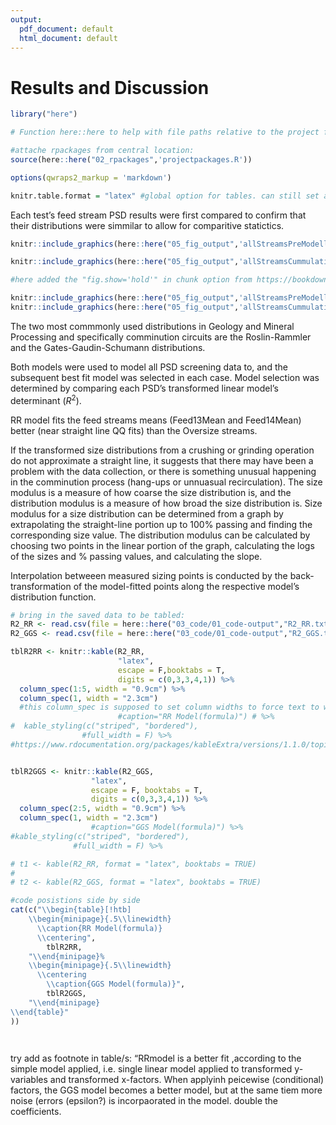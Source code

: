 ```yaml
---
output:
  pdf_document: default
  html_document: default
---
```



# Results and Discussion


```r

library("here")

# Function here::here to help with file paths relative to the project folder:
```


```r
#attache rpackages from central location:
source(here::here("02_rpackages",'projectpackages.R'))

```


```r

options(qwraps2_markup = 'markdown')

knitr.table.format = "latex" #global option for tables. can still set any in each kable function.

```


Each test's feed stream PSD results were first compared to confirm that their distributions were simmilar to allow for comparitive statictics.  



```r

knitr::include_graphics(here::here("05_fig_output",'allStreamsPreModelling.pdf'))
```


```r

knitr::include_graphics(here::here("05_fig_output",'allStreamsCummulativePreModelling.pdf'))
```



```r

#here added the "fig.show='hold'" in chunk option from https://bookdown.org/yihui/rmarkdown/r-code.html#figures

knitr::include_graphics(here::here("05_fig_output",'allStreamsPreModelling.pdf'))
knitr::include_graphics(here::here("05_fig_output",'allStreamsCummulativePreModelling.pdf'))
```





The two most commmonly used distributions in Geology and Mineral Processing and specifically comminution circuits are the Roslin-Rammler and the Gates-Gaudin-Schumann distributions.

Both models were used  to model all PSD screening data to, and the subsequent best fit model was selected in each case. Model selection was determined by comparing each PSD's transformed linear model's determinant ($R^2$).

RR model fits the feed streams means (Feed13Mean and Feed14Mean) better (near straight line QQ fits) than the Oversize streams.


If the transformed size distributions from a crushing or grinding operation do not
approximate a straight line, it suggests that there may have been a problem with the data
collection, or there is something unusual happening in the comminution process (hang-ups or unnuasual recirculation).
The size modulus is a measure of how coarse the size distribution is, and the distribution
modulus is a measure of how broad the size distribution is. Size modulus for a size
distribution can be determined from a graph by extrapolating the straight-line portion up
to 100% passing and finding the corresponding size value. The distribution modulus can
be calculated by choosing two points in the linear portion of the graph, calculating the
logs of the sizes and % passing values, and calculating the slope. 

Interpolation betweeen measured sizing points is conducted by the back-transformation of the model-fitted points along the respective model's distribution function. 


```r

# bring in the saved data to be tabled:
R2_RR <- read.csv(file = here::here("03_code/01_code-output","R2_RR.txt"))
R2_GGS <- read.csv(file = here::here("03_code/01_code-output","R2_GGS.txt"))

tblR2RR <- knitr::kable(R2_RR,
                        "latex",
                        escape = F,booktabs = T, 
                        digits = c(0,3,3,4,1)) %>% 
  column_spec(1:5, width = "0.9cm") %>% 
  column_spec(1, width = "2.3cm")
  #this column_spec is supposed to set column widths to force text to wrap inside the colmn #https://community.rstudio.com/t/wrap-column-name-in-pdf-table-from-knitr-kable/3278/4)
                        #caption="RR Model(formula)") # %>%
#  kable_styling(c("striped", "bordered"), 
                #full_width = F) %>% 
#https://www.rdocumentation.org/packages/kableExtra/versions/1.1.0/topics/column_spec


tblR2GGS <- knitr::kable(R2_GGS,
                  "latex",
                  escape = F, booktabs = T, 
                  digits = c(0,3,3,4,1)) %>% 
  column_spec(2:5, width = "0.9cm") %>% 
  column_spec(1, width = "2.3cm")
                  #caption="GGS Model(formula)") %>%
#kable_styling(c("striped", "bordered"), 
              #full_width = F) %>% 

# t1 <- kable(R2_RR, format = "latex", booktabs = TRUE)
# 
# t2 <- kable(R2_GGS, format = "latex", booktabs = TRUE)

#code posistions side by side
cat(c("\\begin{table}[!htb]
    \\begin{minipage}{.5\\linewidth}
      \\caption{RR Model(formula)}
      \\centering",
        tblR2RR,
    "\\end{minipage}%
    \\begin{minipage}{.5\\linewidth}
      \\centering
        \\caption{GGS Model(formula)}",
        tblR2GGS,
    "\\end{minipage} 
\\end{table}"
))  




```




try add as footnote in table/s: "RRmodel is a better fit ,according to the simple model applied, i.e. single linear model applied to transformed y-variables and transformed x-factors. When applyinh peicewise (conditional) factors, the GGS model becomes a better model, but at the same tiem more noise (errors (epsilon?) is incorpaorated in the model. double the coefficients.









